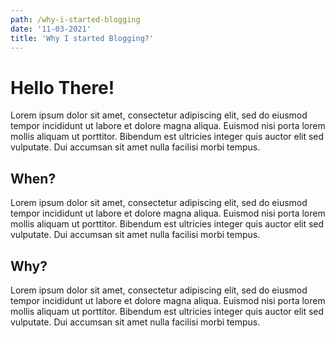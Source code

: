 ```yaml
---
path: /why-i-started-blogging
date: '11-03-2021'
title: 'Why I started Blogging?'
---
```


# Hello There!

Lorem ipsum dolor sit amet, consectetur adipiscing elit, sed do eiusmod tempor incididunt ut labore et dolore magna aliqua. Euismod nisi porta lorem mollis aliquam ut porttitor. Bibendum est ultricies integer quis auctor elit sed vulputate. Dui accumsan sit amet nulla facilisi morbi tempus.

## When?

Lorem ipsum dolor sit amet, consectetur adipiscing elit, sed do eiusmod tempor incididunt ut labore et dolore magna aliqua. Euismod nisi porta lorem mollis aliquam ut porttitor. Bibendum est ultricies integer quis auctor elit sed vulputate. Dui accumsan sit amet nulla facilisi morbi tempus.

## Why?

Lorem ipsum dolor sit amet, consectetur adipiscing elit, sed do eiusmod tempor incididunt ut labore et dolore magna aliqua. Euismod nisi porta lorem mollis aliquam ut porttitor. Bibendum est ultricies integer quis auctor elit sed vulputate. Dui accumsan sit amet nulla facilisi morbi tempus.
